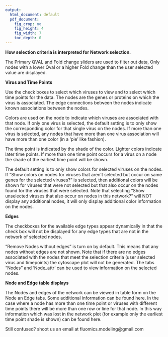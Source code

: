 ```yaml
---
output:
  html_document: default
  pdf_document:
    fig_crop: no
    fig_height: 4
    fig_width: 7
    toc_depth: 0
---
```

**How selection criteria is interpreted for Network selection.**

The Primary QVAL and Fold change sliders are used to filter out data,  Only nodes with a lower Qval or a higher Fold change than the user selected value are displayed.

**Virus and Time Points**

Use the check boxes to select which viruses to view and to select which time points for the data. The nodes are the genes or proteins on which the virus is associated.  The edge connections between the nodes indicate known associations between the nodes.  

Colors are used on the node to indicate which viruses are associated with that node.  If only one virus is selected, the default setting is to only show the corresponding color for that single virus on the nodes.   If more than one virus is selected, any nodes that have more than one virus association will have more than one color (in a 'pie' like fashion).  

The time point is indicated by the shade of the color.  Lighter colors indicate later time points. If more than one time point occurs for a virus on a node the shade of the earliest time point will be shown.

The default setting is to only show colors for selected viruses on the nodes.  If "Show colors on nodes for viruses that aren't selected but occur on same genes for the selected viruses?" is selected, then additional colors will be shown for viruses that were not selected but that also occur on the nodes found for the viruses that were selected.  Note that selecting "Show unselected viruses that also occur on nodes in this network?" will NOT display any additional nodes, it will only display additional color information on the nodes.  

**Edges**

The checkboxes for the available edge types appear dynamically in that the check box will not be displayed for any edge types that are not in the network of selected nodes.

"Remove Nodes without edges" is turn on by default.  This means that any nodes without edges are not shown.  Note that if there are no edges associated with the nodes that meet the selection criteria (user selected virus and timepoints) the cytoscape plot will not be generated.  The tabs "Nodes" and 'Node_attr' can be used to view information on the selected nodes.

**Node and Edge table displays**

The Nodes and edges of the network can be viewed in table form on the Node an Edge tabs.  Some additional information can be found here. In the case where a node has more than one time point or viruses with different time points there will be more than one row or line for that node.  In this way information which was lost in the network plot (for example only the earliest time point shade is shown) can be found here.  

Still confused?  shoot us an email at fluomics.modeling@gmail.com 





